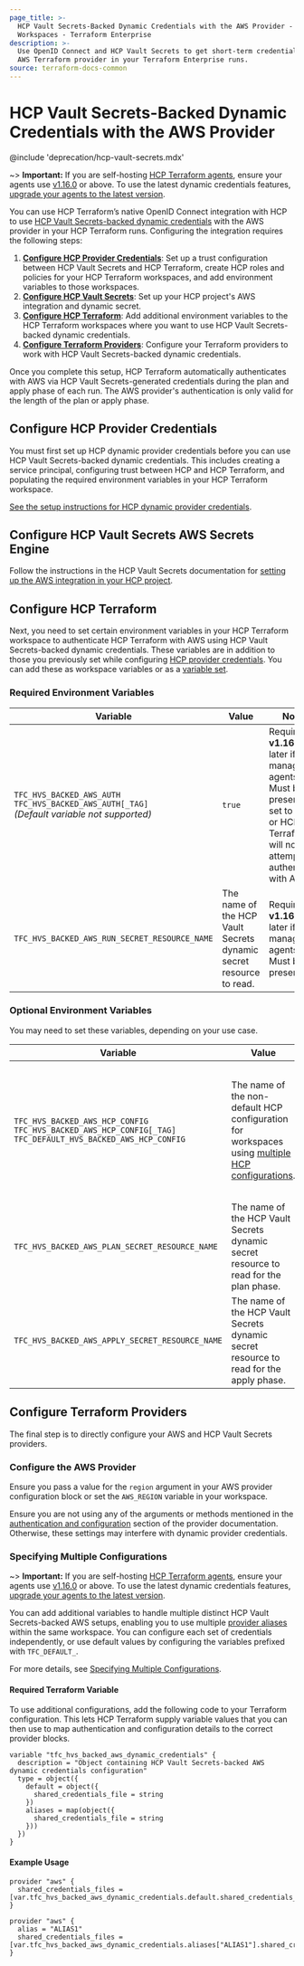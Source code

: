 ```yaml
---
page_title: >-
  HCP Vault Secrets-Backed Dynamic Credentials with the AWS Provider -
  Workspaces - Terraform Enterprise
description: >-
  Use OpenID Connect and HCP Vault Secrets to get short-term credentials for the
  AWS Terraform provider in your Terraform Enterprise runs.
source: terraform-docs-common
---
```


# HCP Vault Secrets-Backed Dynamic Credentials with the AWS Provider

@include 'deprecation/hcp-vault-secrets.mdx'

~> **Important:** If you are self-hosting [HCP Terraform agents](/terraform/cloud-docs/agents), ensure your agents use [v1.16.0](/terraform/cloud-docs/agents/changelog#1-16-0-10-02-2024) or above. To use the latest dynamic credentials features, [upgrade your agents to the latest version](/terraform/cloud-docs/agents/changelog).

You can use HCP Terraform’s native OpenID Connect integration with HCP to use [HCP Vault Secrets-backed dynamic credentials](/terraform/enterprise/workspaces/dynamic-provider-credentials/hcp-vault-secrets-backed) with the AWS provider in your HCP Terraform runs. Configuring the integration requires the following steps:

1.  **[Configure HCP Provider Credentials](#configure-hcp-provider-credentials)**: Set up a trust configuration between HCP Vault Secrets and HCP Terraform, create HCP roles and policies for your HCP Terraform workspaces, and add environment variables to those workspaces.
2.  **[Configure HCP Vault Secrets](#configure-hcp-vault-secrets-aws-secrets-engine)**: Set up your HCP project's AWS integration and dynamic secret.
3.  **[Configure HCP Terraform](#configure-hcp-terraform)**: Add additional environment variables to the HCP Terraform workspaces where you want to use HCP Vault Secrets-backed dynamic credentials.
4.  **[Configure Terraform Providers](#configure-terraform-providers)**: Configure your Terraform providers to work with HCP Vault Secrets-backed dynamic credentials.

Once you complete this setup, HCP Terraform automatically authenticates with AWS via HCP Vault Secrets-generated credentials during the plan and apply phase of each run. The AWS provider's authentication is only valid for the length of the plan or apply phase.

## Configure HCP Provider Credentials

You must first set up HCP dynamic provider credentials before you can use HCP Vault Secrets-backed dynamic credentials. This includes creating a service principal, configuring trust between HCP and HCP Terraform, and populating the required environment variables in your HCP Terraform workspace.

[See the setup instructions for HCP dynamic provider credentials](/terraform/enterprise/workspaces/dynamic-provider-credentials/hcp-configuration).

## Configure HCP Vault Secrets AWS Secrets Engine

Follow the instructions in the HCP Vault Secrets documentation for [setting up the AWS integration in your HCP project](/hcp/docs/vault-secrets/dynamic-secrets/aws).

## Configure HCP Terraform

Next, you need to set certain environment variables in your HCP Terraform workspace to authenticate HCP Terraform with AWS using HCP Vault Secrets-backed dynamic credentials. These variables are in addition to those you previously set while configuring [HCP provider credentials](#configure-hcp-provider-credentials). You can add these as workspace variables or as a [variable set](/terraform/enterprise/workspaces/variables/managing-variables#variable-sets).

### Required Environment Variables

| Variable                                                                                               | Value                                                              | Notes                                                                                                                                                 |
| ------------------------------------------------------------------------------------------------------ | ------------------------------------------------------------------ | ----------------------------------------------------------------------------------------------------------------------------------------------------- |
| `TFC_HVS_BACKED_AWS_AUTH`<br />`TFC_HVS_BACKED_AWS_AUTH[_TAG]`<br />_(Default variable not supported)_ | `true`                                                             | Requires **v1.16.0** or later if self-managing agents. Must be present and set to `true`, or HCP Terraform will not attempt to authenticate with AWS. |
| `TFC_HVS_BACKED_AWS_RUN_SECRET_RESOURCE_NAME`                                                          | The name of the HCP Vault Secrets dynamic secret resource to read. | Requires **v1.16.0** or later if self-managing agents. Must be present.                                                                               |

### Optional Environment Variables

You may need to set these variables, depending on your use case.

| Variable                                                                                                                | Value                                                                                                                                                                                               | Notes                                                                                                                                       |
| ----------------------------------------------------------------------------------------------------------------------- | --------------------------------------------------------------------------------------------------------------------------------------------------------------------------------------------------- | ------------------------------------------------------------------------------------------------------------------------------------------- |
| `TFC_HVS_BACKED_AWS_HCP_CONFIG`<br />`TFC_HVS_BACKED_AWS_HCP_CONFIG[_TAG]`<br />`TFC_DEFAULT_HVS_BACKED_AWS_HCP_CONFIG` | The name of the non-default HCP configuration for workspaces using [multiple HCP configurations](/terraform/enterprise/workspaces/dynamic-provider-credentials/specifying-multiple-configurations). | Requires **v1.16.0** or later if self-managing agents. Will fall back to using the default HCP Vault Secrets configuration if not provided. |
| `TFC_HVS_BACKED_AWS_PLAN_SECRET_RESOURCE_NAME`                                                                          | The name of the HCP Vault Secrets dynamic secret resource to read for the plan phase.                                                                                                               | Requires **v1.16.0** or later if self-managing agents. Must be present.                                                                     |
| `TFC_HVS_BACKED_AWS_APPLY_SECRET_RESOURCE_NAME`                                                                         | The name of the HCP Vault Secrets dynamic secret resource to read for the apply phase.                                                                                                              | Requires **v1.16.0** or later if self-managing agents. Must be present.                                                                     |

## Configure Terraform Providers

The final step is to directly configure your AWS and HCP Vault Secrets providers.

### Configure the AWS Provider

Ensure you pass a value for the `region` argument in your AWS provider configuration block or set the `AWS_REGION` variable in your workspace.

Ensure you are not using any of the arguments or methods mentioned in the [authentication and configuration](https://registry.terraform.io/providers/hashicorp/aws/latest/docs#authentication-and-configuration) section of the provider documentation. Otherwise, these settings may interfere with dynamic provider credentials.

### Specifying Multiple Configurations

~> **Important:** If you are self-hosting [HCP Terraform agents](/terraform/cloud-docs/agents), ensure your agents use [v1.16.0](/terraform/cloud-docs/agents/changelog#1-16-0-10-02-2024) or above. To use the latest dynamic credentials features, [upgrade your agents to the latest version](/terraform/cloud-docs/agents/changelog).

You can add additional variables to handle multiple distinct HCP Vault Secrets-backed AWS setups, enabling you to use multiple [provider aliases](/terraform/language/providers/configuration#alias-multiple-provider-configurations) within the same workspace. You can configure each set of credentials independently, or use default values by configuring the variables prefixed with `TFC_DEFAULT_`.

For more details, see [Specifying Multiple Configurations](/terraform/enterprise/workspaces/dynamic-provider-credentials/specifying-multiple-configurations).

#### Required Terraform Variable

To use additional configurations, add the following code to your Terraform configuration. This lets HCP Terraform supply variable values that you can then use to map authentication and configuration details to the correct provider blocks.

```hcl
variable "tfc_hvs_backed_aws_dynamic_credentials" {
  description = "Object containing HCP Vault Secrets-backed AWS dynamic credentials configuration"
  type = object({
    default = object({
      shared_credentials_file = string
    })
    aliases = map(object({
      shared_credentials_file = string
    }))
  })
}
```

#### Example Usage

```hcl
provider "aws" {
  shared_credentials_files = [var.tfc_hvs_backed_aws_dynamic_credentials.default.shared_credentials_file]
}

provider "aws" {
  alias = "ALIAS1"
  shared_credentials_files = [var.tfc_hvs_backed_aws_dynamic_credentials.aliases["ALIAS1"].shared_credentials_file]
}
```
